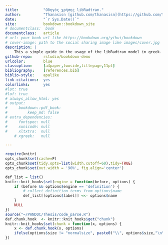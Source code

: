 ```yaml
---
title:           "Οδηγός χρήσης libRadtran."
author:          "Thanasisn [github.com/thanasisn](https://github.com/thanasisn)"
date:            "`r Sys.Date()`"
site:            bookdown::bookdown_site
# documentclass:  book
documentclass:   article
# url: your book url like https://bookdown.org/yihui/bookdown
# cover-image: path to the social sharing image like images/cover.jpg
description: |
    This a simple guide in the usage of the libRadtran model in greek.
github-repo:     rstudio/bookdown-demo
urlcolor:        blue
classoption:     [a4paper,twoside,titlepage,11pt]
bibliography:    [references.bib]
biblio-style:    apalike
link-citations:  yes
colorlinks:      yes
#lot: true
#lof: true
# always_allow_html: yes
# output:
#     bookdown::pdf_book:
#         keep_md: false
# extra_dependencies:
#     fontspec: null
#     xunicode: null
#     xltxtra:  null
    # xgreek:   null

---
```


```r
require(knitr)
opts_chunk$set(cache=F)
opts_chunk$set(tidy.opts=list(width.cutoff=60),tidy=TRUE)
opts_chunk$set(out.width = '90%', fig.align='center')

def_list = list()
knitr::knit_hooks$set(engine = function(before, options) {
    if (before && options$engine == 'definition') {
        # collect definition terms from options$name
        def_list[[options$label]] <<- options$name
    }
    NULL
})
source("~/PANDOC/Thesis/code_parse.R")
def.chunk.hook  <- knitr::knit_hooks$get("chunk")
knitr::knit_hooks$set(chunk = function(x, options) {
    x <- def.chunk.hook(x, options)
    ifelse(options$size != "normalsize", paste0("\\", options$size,"\n\n", x, "\n\n \\normalsize"), x)
})
```


